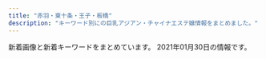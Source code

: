 ```yaml
---
title: "赤羽・東十条・王子・板橋"
description: "キーワード別にの巨乳アジアン・チャイナエステ嬢情報をまとめました。"
---
```


新着画像と新着キーワードをまとめています。
2021年01月30日の情報です。

<DmmAffiliateIns />
<KeywordTable
  shops={
    [
    {
        "name": "\u30c0\u30fc\u30ea\u30f3",
        "img_links": [
            "http://angel-aroma.net/img/m2.jpg",
            "http://angel-aroma.net/img/m4.jpg",
            "http://angel-aroma.net/img/m30.jpg",
            "http://angel-aroma.net/img/sta6.jpg",
            "http://angel-aroma.net/img/sta3.jpg",
            "http://angel-aroma.net/img/m5.jpg",
            "http://angel-aroma.net/img/sta5.jpg",
            "http://angel-aroma.net/img/no.png",
            "http://angel-aroma.net/img/m10.jpg",
            "http://angel-aroma.net/img/qr.jpg",
            "http://angel-aroma.net/img/stafft.jpg",
            "http://angel-aroma.net/img/m1.jpg",
            "http://angel-aroma.net/img/m3.jpg",
            "http://angel-aroma.net/img/m20.jpg",
            "http://angel-aroma.net/img/sta2.jpg",
            "http://angel-aroma.net/img/sta1.jpg",
            "http://angel-aroma.net/img/m6.jpg",
            "http://angel-aroma.net/img/top.jpg"
        ],
        "keywords": {
            "87": 2,
            "84": 2,
            "86": 4,
            "82": 2
        },
        "url": "http://angel-aroma.net/",
        "station": "JR\u8d64\u7fbd\u99c5\u6771\u53e3"
    },
    {
        "name": "Kiss you",
        "url": "http://kissyourelax.xyz/",
        "img_links": [
            "http://kissyourelax.xyz/uploads/190426/1-1Z4261G1591I.jpg",
            "http://kissyourelax.xyz/img/s0.png",
            "http://kissyourelax.xyz/uploads/190514/1-1Z5140R02A31.jpg",
            "http://kissyourelax.xyz/uploads/200812/1-200Q212540D24.jpg",
            "http://kissyourelax.xyz/uploads/200929/1-200929125H1111.jpg",
            "http://kissyourelax.xyz/uploads/190422/1-1Z422143352a6.jpg",
            "http://kissyourelax.xyz/uploads/200812/1-200Q2125423452.jpg",
            "http://kissyourelax.xyz/uploads/190712/1-1ZG2111F3448.jpg",
            "http://kissyourelax.xyz/img/botton.jpg",
            "http://kissyourelax.xyz/uploads/190625/1-1Z625204313L6.jpg",
            "http://kissyourelax.xyz/uploads/190802/1-1ZP20P91YN.jpg",
            "http://kissyourelax.xyz/uploads/191213/1-19121315493M58.jpg",
            "http://kissyourelax.xyz/uploads/190426/1-1Z4261G221600.jpg",
            "http://kissyourelax.xyz/uploads/190920/1-1Z9200Z645220.jpg",
            "http://kissyourelax.xyz/uploads/190802/1-1ZP20P930U4.jpg",
            "http://kissyourelax.xyz/uploads/190426/1-1Z4261G229208.jpg",
            "http://kissyourelax.xyz/uploads/190514/1-1Z5140R044351.jpg",
            "http://kissyourelax.xyz/uploads/191213/1-1912131550052E.jpg",
            "http://kissyourelax.xyz/uploads/190422/1-1Z42214343N22.jpg",
            "http://kissyourelax.xyz/uploads/190625/1-1Z625203Q3N2.jpg",
            "http://kissyourelax.xyz/uploads/200929/1-200929125F62K.jpg",
            "http://kissyourelax.xyz/uploads/191129/1-191129154603T5.jpg",
            "http://kissyourelax.xyz/uploads/190422/1-1Z422144244F3.jpg",
            "http://kissyourelax.xyz/uploads/190712/1-1ZG2111A3147.jpg"
        ],
        "keywords": {},
        "station": "JR\u8d64\u7fbd\u99c5"
    },
    {
        "keywords": {
            "D": 2,
            "86": 2
        },
        "name": "\u9999\u9999",
        "station": "JR\u6771\u5341\u6761\u99c5\u5317\u53e3",
        "url": "http://shanshan-esthe.com/",
        "img_links": [
            "http://shanshan-esthe.com/img/st14.jpg",
            "http://shanshan-esthe.com/img/no.png",
            "http://shanshan-esthe.com/img/sta14.jpg",
            "http://shanshan-esthe.com/img/st16.jpg",
            "http://shanshan-esthe.com/img/sta0.jpg"
        ]
    },
    {
        "name": "GOOD TIME",
        "img_links": [
            "http://www.goodtime.iesjp.com/images/m-top02.jpg",
            "http://www.goodtime.iesjp.com/files/003.jpg",
            "http://www.goodtime.iesjp.com/images/m-top-right01.jpg",
            "http://www.goodtime.iesjp.com/files/002.jpg",
            "http://www.goodtime.iesjp.com/images/m-head.jpg",
            "http://www.goodtime.iesjp.com/images/m-top-right04.jpg",
            "http://www.goodtime.iesjp.com/images/m-top-right03.jpg",
            "http://www.goodtime.iesjp.com/images/m-left.jpg",
            "http://www.goodtime.iesjp.com/images/top-left01.jpg",
            "http://www.goodtime.iesjp.com/images/call.png",
            "http://www.goodtime.iesjp.com/photo_news/upimg/39901600bd6533312b_0.jpg",
            "http://www.goodtime.iesjp.com/images/m-right.jpg",
            "http://www.goodtime.iesjp.com/images/m-top-right02.jpg",
            "http://www.goodtime.iesjp.com/images/m-yejiao.jpg",
            "http://www.goodtime.iesjp.com/images/m-top03.jpg"
        ],
        "station": "\u8d64\u7fbd\u5ca9\u6df5\u99c52\u756a\u51fa\u53e3",
        "keywords": {
            "87": 4,
            "D": 4
        },
        "url": "http://www.goodtime.iesjp.com/"
    },
    {
        "url": "http://esthe-japan.work/flower/",
        "station": "JR\u8d64\u7fbd\u99c5\u5357\u6539\u672d\u53e3(\u6771)",
        "img_links": [
            "http://esthe-japan.work/flower/upload/202004/1588153474.png"
        ],
        "name": "FLOWER",
        "keywords": {
            "87": 3,
            "98": 1,
            "\u30bb\u30af\u30b7\u30fc": 6,
            "88": 3,
            "89": 3
        }
    },
    {
        "name": "Only one \uff5e\u30aa\u30f3\u30ea\u30fc\u30ef\u30f3\uff5e",
        "url": "http://www.roserelaxation.info/",
        "station": "JR\u8d64\u7fbd\u99c5\u5357\u53e3",
        "img_links": [
            "http://www.roserelaxation.info/upload/201712/thumb/1512155748.jpg",
            "http://www.roserelaxation.info/upload/images/20170613_104732.jpg",
            "http://www.roserelaxation.info/upload/201712/thumb_dis/1512155748.jpg",
            "http://www.roserelaxation.info/upload/202007/thumb/1594636684.jpg",
            "http://www.roserelaxation.info/upload/201807/thumb/1531195547.jpg",
            "http://www.roserelaxation.info/upload/201807/thumb_dis/1531195547.jpg",
            "http://www.roserelaxation.info/upload/201807/thumb/1531195952.jpg",
            "http://www.roserelaxation.info/upload/images/20171206_133002.jpg",
            "http://www.roserelaxation.info/upload/202007/thumb_dis/1594636322.jpg",
            "http://www.roserelaxation.info/upload/201707/1499300573.jpg",
            "http://www.roserelaxation.info/upload/images/20171206_132823.jpg",
            "http://www.roserelaxation.info/upload/202007/thumb/1594636355.jpg",
            "http://www.roserelaxation.info/upload/201801/1517150493.jpg",
            "http://www.roserelaxation.info/upload/images/20171214_032900.jpg",
            "http://www.roserelaxation.info/upload/201708/1502280972.jpg",
            "http://www.roserelaxation.info/upload/202008/1598846272.jpg",
            "http://www.roserelaxation.info/upload/201801/thumb/1517150493.jpg",
            "http://www.roserelaxation.info/upload/202007/1594636355.jpg",
            "http://www.roserelaxation.info/upload/201708/thumb_dis/1502280972.jpg",
            "http://www.roserelaxation.info/upload/201807/1531195547.jpg",
            "http://www.roserelaxation.info/upload/images/20171206_132919.jpg",
            "http://www.roserelaxation.info/upload/images/20171206_132851.jpg",
            "http://www.roserelaxation.info/upload/images/20170525_102731.jpg",
            "http://www.roserelaxation.info/upload/202007/thumb_dis/1594636684.jpg",
            "http://www.roserelaxation.info/upload/201807/1531197286.jpg",
            "http://www.roserelaxation.info/upload/201712/1512155748.jpg",
            "http://www.roserelaxation.info/upload/201807/thumb_dis/1531197286.jpg",
            "http://www.roserelaxation.info/upload/202007/thumb_dis/1594636246.jpg",
            "http://www.roserelaxation.info/upload/201807/thumb_dis/1531195952.jpg",
            "http://www.roserelaxation.info/upload/202007/thumb/1594636246.jpg",
            "http://www.roserelaxation.info/upload/201801/thumb_dis/1517150493.jpg",
            "http://www.roserelaxation.info/upload/202007/1594636684.jpg",
            "http://www.roserelaxation.info/upload/images/20170706_091357.jpg",
            "http://www.roserelaxation.info/upload/201808/thumb_dis/1535596152.jpg",
            "http://www.roserelaxation.info/upload/202007/1594636246.jpg",
            "http://www.roserelaxation.info/upload/201807/1531195952.jpg",
            "http://www.roserelaxation.info/upload/202007/thumb_dis/1594636355.jpg"
        ],
        "keywords": {}
    },
    {
        "img_links": [
            "https://yumego.tyo.cm/images/tit_staff01.png",
            "https://yumego.tyo.cm/images/sp_tit_staff01.png",
            "https://yumego.tyo.cm/images/room3.jpg",
            "https://yumego.tyo.cm/photos/sites/83/2020/12/2020120802122165.jpg",
            "https://yumego.tyo.cm/photos/sites/83/2020/12/2020120802122351.jpg",
            "https://yumego.tyo.cm/images/room2.jpg",
            "https://yumego.tyo.cm/images/tit_therapist.png",
            "https://yumego.tyo.cm/images/sp_tit_new.png",
            "https://yumego.tyo.cm/photos/sites/83/2020/12/2020120108205259.jpg",
            "https://yumego.tyo.cm/images/room1.jpg",
            "https://yumego.tyo.cm/photos/sites/83/2020/12/2020120610415351.jpg",
            "https://yumego.tyo.cm/images/room4.jpg",
            "https://yumego.tyo.cm/photos/sites/83/2020/12/2020120610415359.jpg",
            "https://yumego.tyo.cm/images/sp_tit_staff02.png",
            "https://yumego.tyo.cm/photos/sites/83/2020/12/2020120610415227.jpg",
            "https://yumego.tyo.cm/images/sp_tit_therapist.png",
            "https://yumego.tyo.cm/photos/sites/83/2020/12/2020120108205582.jpg",
            "https://yumego.tyo.cm/images/tit_twitter.png",
            "https://yumego.tyo.cm/images/sp_top.jpg",
            "https://yumego.tyo.cm/images/sp_tit_twitter.png",
            "https://yumego.tyo.cm/images/top.jpg",
            "https://yumego.tyo.cm/images/img_tel.png",
            "https://yumego.tyo.cm/images/tit_staff02.png",
            "https://yumego.tyo.cm/images/tit_new.png",
            "https://yumego.tyo.cm/images/maining.jpg",
            "https://yumego.tyo.cm/photos/sites/83/2020/12/2020120610415197.jpg",
            "https://yumego.tyo.cm/photos/sites/83/2020/12/2020120108205393.jpg"
        ],
        "url": "https://yumego.tyo.cm/",
        "keywords": {
            "86": 18,
            "D": 36,
            "85": 6,
            "88": 12
        },
        "station": "JR\u5341\u6761\u99c5\u5357\u53e3",
        "name": "\u5922\u3054"
    },
    {
        "name": "Cocosia \uff5e\u30b3\u30b3\u30b7\u30a2\uff5e",
        "station": "JR\u8d64\u7fbd\u99c5\u897f\u53e3",
        "url": "http://www.cocosia.work/",
        "img_links": [
            "http://www.cocosia.work/img/int1_sp.jpg",
            "http://www.cocosia.work/staff/riya.jpg",
            "http://www.cocosia.work/img/bn_howto_sp.jpg",
            "http://www.cocosia.work/staff/mao.jpg",
            "http://www.cocosia.work/img/concept_sp.jpg",
            "http://www.cocosia.work/img/header_info.png",
            "http://www.cocosia.work/img/int2_sp.jpg",
            "http://www.cocosia.work/staff/hina.jpg",
            "http://www.cocosia.work/staff/hina1.jpg",
            "http://www.cocosia.work/staff/yuyu.jpg",
            "http://www.cocosia.work/img/i_tel.png",
            "http://www.cocosia.work/img/concept.jpg",
            "http://www.cocosia.work/img/int3_sp.jpg",
            "http://www.cocosia.work/img/int2.jpg",
            "http://www.cocosia.work/staff/yuyu1.jpg",
            "http://www.cocosia.work/img/int3.jpg",
            "http://www.cocosia.work/img/bn_howto.jpg",
            "http://www.cocosia.work/img/int1.jpg",
            "http://www.cocosia.work/img/bn_contact.jpg",
            "http://www.cocosia.work/staff/mika1.jpg",
            "http://www.cocosia.work/staff/rea1.jpg",
            "http://www.cocosia.work/img/bn_contact_sp.jpg",
            "http://www.cocosia.work/staff/rea.jpg",
            "http://www.cocosia.work/staff/mao1.jpg",
            "http://www.cocosia.work/staff/riya1.jpg",
            "http://www.cocosia.work/staff/mika.jpg"
        ],
        "keywords": {
            "86": 8,
            "E": 6,
            "87": 6,
            "D": 10,
            "C": 15,
            "85": 2
        }
    },
    {
        "name": "Love Sea",
        "keywords": {},
        "img_links": [
            "https://higashijujo-mensesthe.com/room/esthe3.jpg",
            "https://higashijujo-mensesthe.com/menu/home.png",
            "https://higashijujo-mensesthe.com/menu/gallery.png",
            "https://higashijujo-mensesthe.com/staff/kimi-s1.jpg",
            "https://higashijujo-mensesthe.com/images/main-sp.jpg",
            "https://higashijujo-mensesthe.com/icon/twitter.png",
            "https://higashijujo-mensesthe.com/icon/yelp.png",
            "https://higashijujo-mensesthe.com/room/esthe1.jpg",
            "https://higashijujo-mensesthe.com/staff/rika-s1.jpg",
            "https://higashijujo-mensesthe.com/staff/kimi-l1.jpg",
            "https://higashijujo-mensesthe.com/room/room-l2.jpg",
            "https://higashijujo-mensesthe.com/staff/runa-l1.jpg",
            "https://higashijujo-mensesthe.com/2019/10/21/rika-s1.jpg",
            "https://higashijujo-mensesthe.com/2019/08/10/kimi-s1.jpg",
            "https://higashijujo-mensesthe.com/room/room-l3.jpg",
            "https://higashijujo-mensesthe.com/2019/08/22/runa-s1.jpg",
            "https://higashijujo-mensesthe.com/staff/satomi-s1.jpg",
            "https://higashijujo-mensesthe.com/staff/kimi-s2.jpg",
            "https://higashijujo-mensesthe.com/room/room-l1.jpg",
            "https://higashijujo-mensesthe.com/images/camp.jpg",
            "https://higashijujo-mensesthe.com/images/header3.png",
            "https://higashijujo-mensesthe.com/menu/friend.png",
            "https://higashijujo-mensesthe.com/staff/lime-s1.jpg",
            "https://higashijujo-mensesthe.com/images/qrcode.png",
            "https://higashijujo-mensesthe.com/images/flower.png",
            "https://higashijujo-mensesthe.com/staff/rika-l1.jpg",
            "https://higashijujo-mensesthe.com/menu/info.png",
            "https://higashijujo-mensesthe.com/2020/02/29/lime-s1.jpg",
            "https://higashijujo-mensesthe.com/room/esthe2.jpg",
            "https://higashijujo-mensesthe.com/images/main1.jpg",
            "https://higashijujo-mensesthe.com/room/room-l4.jpg",
            "https://higashijujo-mensesthe.com/button/blog.png",
            "https://higashijujo-mensesthe.com/button/staff.png",
            "https://higashijujo-mensesthe.com/images/footer-l.png",
            "https://higashijujo-mensesthe.com/staff/lime-l1.jpg",
            "https://higashijujo-mensesthe.com/images/footer-r.png",
            "https://higashijujo-mensesthe.com/2019/08/23/satomi-s1.jpg",
            "https://higashijujo-mensesthe.com/staff/runa-s1.jpg",
            "https://higashijujo-mensesthe.com/staff/kimi-l2.jpg",
            "https://higashijujo-mensesthe.com/staff/satomi-l1.jpg",
            "https://higashijujo-mensesthe.com/images/clear.png",
            "https://higashijujo-mensesthe.com/icon/line.png",
            "https://higashijujo-mensesthe.com/icon/facebook.png",
            "https://higashijujo-mensesthe.com/menu/blog.png",
            "https://higashijujo-mensesthe.com/button/home.png"
        ],
        "url": "https://higashijujo-mensesthe.com/",
        "station": "JR\u6771\u5341\u6761\u99c5\u5317\u53e3"
    },
    {
        "keywords": {
            "83": 9,
            "D": 63,
            "85": 45,
            "C": 9,
            "86": 18
        },
        "station": "JR\u738b\u5b50\u99c5\u5317\u53e3",
        "img_links": [
            "http://prince.tyo.cm/photos/sites/76/2020/10/2020101906110056.jpg",
            "http://prince.tyo.cm/images/top.jpg",
            "http://prince.tyo.cm/images/room3.jpg",
            "http://prince.tyo.cm/photos/sites/76/2021/01/2021010702590285.jpg",
            "http://prince.tyo.cm/images/room2.jpg",
            "http://prince.tyo.cm/images/info.jpg",
            "http://prince.tyo.cm/images/room4.jpg",
            "http://prince.tyo.cm/photos/sites/76/2021/01/2021010702590295.jpg",
            "http://prince.tyo.cm/images/s_pick.jpg",
            "http://prince.tyo.cm/images/room1.jpg",
            "http://prince.tyo.cm/photos/sites/76/2020/10/2020101906110029.jpg",
            "http://prince.tyo.cm/images/mobile.jpg",
            "http://prince.tyo.cm/images/s_news.jpg",
            "http://prince.tyo.cm/photos/sites/76/2021/01/2021010702590356.jpg",
            "http://prince.tyo.cm/photos/sites/76/2021/01/2021010702590166.jpg",
            "http://prince.tyo.cm/images/s_staff.jpg",
            "http://prince.tyo.cm/photos/sites/76/2020/10/2020101906110117.jpg",
            "http://prince.tyo.cm/images/s_cautions.jpg",
            "http://prince.tyo.cm/images/s_info.jpg",
            "http://prince.tyo.cm/photos/sites/76/2020/10/2020101906110145.jpg"
        ],
        "name": "\u30d7\u30ea\u30f3\u30b9",
        "url": "http://prince.tyo.cm/"
    },
    {
        "name": "\u3084\u3059\u3089\u304e",
        "station": "JR\u738b\u5b50\u99c5\u5317\u53e3",
        "keywords": {
            "83": 7,
            "86": 14,
            "E": 7,
            "85": 7,
            "D": 35,
            "87": 14
        },
        "url": "http://tenpo5.iest.info/",
        "img_links": [
            "http://tenpo5.iest.info/images/room6.jpg",
            "http://tenpo5.iest.info/images/acc5.jpg",
            "http://tenpo5.iest.info/images/room4.jpg",
            "http://tenpo5.iest.info/images/acc2.jpg",
            "http://tenpo5.iest.info/images/s1.jpg",
            "http://tenpo5.iest.info/images/acc6.jpg",
            "http://tenpo5.iest.info/images/mobile.jpg",
            "http://tenpo5.iest.info/images/info.jpg",
            "http://tenpo5.iest.info/images/top.jpg",
            "http://tenpo5.iest.info/images/room7.jpg",
            "http://tenpo5.iest.info/images/room1.jpg",
            "http://tenpo5.iest.info/images/acc3.jpg",
            "http://tenpo5.iest.info/photos/sites/28/2020/08/2020082006010721.jpg",
            "http://tenpo5.iest.info/photos/sites/28/2020/10/2020101301474624.jpg",
            "http://tenpo5.iest.info/images/acc1.jpg",
            "http://tenpo5.iest.info/images/s3.jpg",
            "http://tenpo5.iest.info/photos/sites/28/2020/09/2020092801272363.jpg",
            "http://tenpo5.iest.info/photos/sites/28/2020/08/2020082006024737.jpg",
            "http://tenpo5.iest.info/photos/sites/28/2020/08/2020082006012320.jpg",
            "http://tenpo5.iest.info/images/acc4.jpg",
            "http://tenpo5.iest.info/images/room2.jpg",
            "http://tenpo5.iest.info/photos/sites/28/2020/08/2020082006021860.jpg",
            "http://tenpo5.iest.info/images/room3.jpg",
            "http://tenpo5.iest.info/images/s_news.jpg",
            "http://tenpo5.iest.info/images/info2.jpg"
        ]
    },
    {
        "station": "JR\u738b\u5b50\u99c5\u5317\u53e3",
        "url": "http://www.crossu.xyz/",
        "keywords": {
            "\u30bb\u30af\u30b7\u30fc": 5
        },
        "img_links": [
            "http://www.crossu.xyz/uploads/180620/1-1P62010193X63.jpg",
            "http://www.crossu.xyz/uploads/190924/1-1Z9241056212J.jpg",
            "http://www.crossu.xyz/uploads/181211/1-1Q2111433162D.jpg",
            "http://www.crossu.xyz/uploads/200528/1-20052Q52142229.jpg",
            "http://www.crossu.xyz/uploads/191129/1-19112914393CK.jpg",
            "http://www.crossu.xyz/templets/default/picture/head.jpg",
            "http://www.crossu.xyz/uploads/191119/1-19111915043V27.jpg",
            "http://www.crossu.xyz/templets/default/picture/interior_t.jpg",
            "http://www.crossu.xyz/uploads/180620/1-1P62010154K00.png",
            "http://www.crossu.xyz/templets/default/picture/staff_t.jpg",
            "http://www.crossu.xyz/templets/default/picture/rec1.png",
            "http://www.crossu.xyz/uploads/180621/1-1P621101232H4.jpg",
            "http://www.crossu.xyz/uploads/allimg/180620/1-1P6201013133b.jpg",
            "http://www.crossu.xyz/templets/default/picture/news.jpg"
        ],
        "name": "\u685c\u306e\u604b"
    },
    {
        "url": "http://hatsukoi.ests.jp/",
        "station": "JR\u738b\u5b50\u99c5\u4e2d\u592e\u53e3",
        "img_links": [
            "http://hatsukoi.ests.jp/images/room3.jpg",
            "http://hatsukoi.ests.jp/images/s_link.png",
            "http://hatsukoi.ests.jp/images/room2.jpg",
            "http://hatsukoi.ests.jp/photos/sites/14/2020/06/2020060307094856.jpg",
            "http://hatsukoi.ests.jp/images/room1.jpg",
            "http://hatsukoi.ests.jp/images/mobile.jpg",
            "http://hatsukoi.ests.jp/photos/sites/14/2020/06/2020060307164866.jpg",
            "http://hatsukoi.ests.jp/photos/sites/14/2020/06/2020060307182168.jpg",
            "http://hatsukoi.ests.jp/images/end.png",
            "http://hatsukoi.ests.jp/photos/sites/14/2020/06/2020060307150117.jpg",
            "http://hatsukoi.ests.jp/images/a3.jpg",
            "http://hatsukoi.ests.jp/photos/sites/14/2020/06/2020060307124296.jpg",
            "http://hatsukoi.ests.jp/images/news.png",
            "http://hatsukoi.ests.jp/images/s_staff.png",
            "http://hatsukoi.ests.jp/images/room5.jpg",
            "http://hatsukoi.ests.jp/photos/sites/14/2020/06/2020060307190715.jpg",
            "http://hatsukoi.ests.jp/images/a1.jpg",
            "http://hatsukoi.ests.jp/photos/sites/14/2020/06/2020060307173696.jpg",
            "http://hatsukoi.ests.jp/photos/sites/14/2020/06/2020060307090565.jpg",
            "http://hatsukoi.ests.jp/images/a2.jpg",
            "http://hatsukoi.ests.jp/images/top.png",
            "http://hatsukoi.ests.jp/images/room4.jpg",
            "http://hatsukoi.ests.jp/photos/sites/14/2020/06/2020060307155229.jpg",
            "http://hatsukoi.ests.jp/images/nei_bj1.png"
        ],
        "keywords": {
            "E": 2,
            "D": 7,
            "86": 2,
            "85": 2,
            "87": 5
        },
        "name": "\u521d\u604b"
    },
    {
        "name": "Last Paradise \uff5e\u30e9\u30b9\u30c8\u30d1\u30e9\u30c0\u30a4\u30b9\uff5e",
        "url": "http://lastpara.net/",
        "img_links": [
            "http://lastpara.net/image/cast/cast_261_1_l.jpg",
            "http://lastpara.net/image/cast/cast_256_1_s.jpg",
            "http://lastpara.net/image/cast/cast_265_1_s.jpg",
            "http://lastpara.net/image/cast/cast_263_1_s.jpg",
            "http://lastpara.net/img/event/camp_top_02.jpg",
            "http://lastpara.net/img/news-ttl.jpg",
            "http://lastpara.net/image/cast/cast_259_1_s.jpg",
            "http://lastpara.net/image/cast/cast_259_1_l.jpg",
            "http://lastpara.net/image/cast/cast_262_1_l.jpg",
            "http://lastpara.net/image/cast/cast_287_1_l.jpg",
            "http://lastpara.net/image/cast/cast_263_1_l.jpg",
            "http://lastpara.net/image/cast/cast_286_1_s.jpg",
            "http://lastpara.net/img/recuit.png",
            "http://lastpara.net/image/cast/cast_256_1_l.jpg",
            "http://lastpara.net/image/cast/cast_265_1_l.jpg",
            "http://lastpara.net/image/cast/cast_255_1_l.jpg",
            "http://lastpara.net/image/cast/cast_286_1_l.jpg",
            "http://lastpara.net/image/cast/cast_287_1_s.jpg"
        ],
        "station": "JR\u8d64\u7fbd\u99c5\u5357\u53e3",
        "keywords": {
            "84": 4,
            "90": 2,
            "85": 9,
            "86": 4
        }
    },
    {
        "name": "\u30a2\u30a4\u30ea\u30b9",
        "url": "http://www.e-baby.work/",
        "station": "JR\u8d64\u7fbd\u99c5\u6771\u53e3",
        "img_links": [
            "http://www.e-baby.work/staff/rina1.jpg",
            "http://www.e-baby.work/staff/karenc.jpg",
            "http://www.e-baby.work/staff/yuka1.jpg",
            "http://www.e-baby.work/staff/maya1.jpg",
            "http://www.e-baby.work/img/all/icon2.png",
            "http://www.e-baby.work/img/all/loader.png",
            "http://www.e-baby.work/staff/haru1.jpg",
            "http://www.e-baby.work/staff/karen1.jpg"
        ],
        "keywords": {
            "D": 2,
            "E": 2,
            "87": 1,
            "85": 1,
            "C": 1,
            "84": 1,
            "89": 1,
            "86": 1
        }
    },
    {
        "url": "http://www.darling.esjp.info/",
        "img_links": [
            "http://www.darling.esjp.info/files/001.jpg",
            "http://www.darling.esjp.info/img/nav-004.png",
            "http://www.darling.esjp.info/img/nav-006.png",
            "http://www.darling.esjp.info/img/nav-001.png",
            "http://www.darling.esjp.info/img/stb.jpg",
            "http://www.darling.esjp.info/img/nav-005.png",
            "http://www.darling.esjp.info/img/nav-003.png",
            "http://www.darling.esjp.info/files/002.jpg",
            "http://www.darling.esjp.info/files/008.jpg",
            "http://www.darling.esjp.info/files/003.jpg",
            "http://www.darling.esjp.info/img/top01.png",
            "http://www.darling.esjp.info/img/tel.png",
            "http://www.darling.esjp.info/img/nav-002.png",
            "http://www.darling.esjp.info/img/stt.jpg",
            "http://www.darling.esjp.info/files/007.jpg"
        ],
        "name": "Darling \uff5e\u30c0\u30fc\u30ea\u30f3\uff5e",
        "station": "JR\u8d64\u7fbd\u99c5\u5357\u53e3",
        "keywords": {
            "87": 4,
            "86": 1,
            "D": 5
        }
    },
    {
        "keywords": {},
        "name": "Flower",
        "url": "http://flower.este88.com/",
        "img_links": [
            "http://flower.este88.com/images/img1.jpg",
            "http://flower.este88.com/gals/haruka1.jpg",
            "http://flower.este88.com/images/m01.jpg",
            "http://flower.este88.com/i/images/access3.jpg",
            "http://flower.este88.com/i/images/access1.jpg",
            "http://flower.este88.com/images/m02.jpg",
            "http://flower.este88.com/gals/yuuna1.jpg",
            "http://flower.este88.com/i/images/access5.jpg",
            "http://flower.este88.com/images/kp01.jpg",
            "http://flower.este88.com/gals/moe1.jpg",
            "http://flower.este88.com/images/m04.jpg",
            "http://flower.este88.com/i/images/access2.jpg",
            "http://flower.este88.com/i/images/access6.jpg",
            "http://flower.este88.com/images/dot.png",
            "http://flower.este88.com/images/m05.jpg",
            "http://flower.este88.com/gals/erika1.jpg",
            "http://flower.este88.com/gals/riri1.jpg",
            "http://flower.este88.com/gals/emi1.jpg",
            "http://flower.este88.com/i/images/access4.jpg",
            "http://flower.este88.com/images/m03.jpg",
            "http://flower.este88.com/i/images/access7.jpg"
        ],
        "station": "JR\u8d64\u7fbd\u99c5\u5357\u53e3"
    },
    {
        "name": "\u83ef\u8276",
        "url": "http://ka-en.work/",
        "station": "JR\u8d64\u7fbd\u99c5\u6771\u53e3",
        "img_links": [
            "http://ka-en.work/img/fla-1.jpg",
            "http://ka-en.work/sp/img/pic.jpg",
            "http://ka-en.work/sp/img/st6.jpg",
            "http://ka-en.work/sp/img/st7.jpg",
            "http://ka-en.work/img/s7.jpg",
            "http://ka-en.work/img/st8.jpg",
            "http://ka-en.work/img/st3.jpg",
            "http://ka-en.work/sp/img/acc4.jpg",
            "http://ka-en.work/sp/img/st3.jpg",
            "http://ka-en.work/sp/img/t-t.jpg",
            "http://ka-en.work/img/foot.jpg",
            "http://ka-en.work/img/s9.jpg",
            "http://ka-en.work/sp/img/t-a.jpg",
            "http://ka-en.work/sp/img/st2.jpg",
            "http://ka-en.work/img/st2.jpg",
            "http://ka-en.work/img/fla-3.jpg",
            "http://ka-en.work/img/s6.jpg",
            "http://ka-en.work/img/acc4.jpg",
            "http://ka-en.work/sp/img/tel.jpg",
            "http://ka-en.work/img/st6.jpg",
            "http://ka-en.work/sp/img/acc3.jpg",
            "http://ka-en.work/img/botton.jpg",
            "http://ka-en.work/sp/img/acc5.jpg",
            "http://ka-en.work/img/mo.png",
            "http://ka-en.work/sp/img/t-s.jpg",
            "http://ka-en.work/img/fla-2.jpg",
            "http://ka-en.work/img/acc1.jpg",
            "http://ka-en.work/img/st10.jpg",
            "http://ka-en.work/sp/img/cam.jpg",
            "http://ka-en.work/sp/img/time.jpg",
            "http://ka-en.work/sp/img/acc1.jpg",
            "http://ka-en.work/sp/img/acc2.jpg",
            "http://ka-en.work/img/s10.jpg",
            "http://ka-en.work/sp/img/info.jpg",
            "http://ka-en.work/sp/img/botton.jpg",
            "http://ka-en.work/sp/img/st8.jpg",
            "http://ka-en.work/sp/img/p-10.jpg",
            "http://ka-en.work/sp/img/st4.jpg",
            "http://ka-en.work/sp/img/t-r.jpg",
            "http://ka-en.work/img/st9.jpg",
            "http://ka-en.work/img/head.jpg",
            "http://ka-en.work/img/botton5.jpg",
            "http://ka-en.work/sp/img/kanban.jpg",
            "http://ka-en.work/img/kanban.jpg",
            "http://ka-en.work/sp/img/st10.jpg",
            "http://ka-en.work/img/acc2.jpg",
            "http://ka-en.work/img/botton3.jpg",
            "http://ka-en.work/sp/img/p-9.jpg",
            "http://ka-en.work/sp/img/pc.jpg",
            "http://ka-en.work/sp/img/sys.jpg",
            "http://ka-en.work/img/s3.jpg",
            "http://ka-en.work/img/acc5.jpg",
            "http://ka-en.work/sp/img/p-6.jpg",
            "http://ka-en.work/sp/img/tit.jpg",
            "http://ka-en.work/sp/img/t-o.jpg",
            "http://ka-en.work/sp/img/st9.jpg",
            "http://ka-en.work/img/acc3.jpg",
            "http://ka-en.work/sp/img/st1.jpg",
            "http://ka-en.work/sp/img/add.jpg",
            "http://ka-en.work/img/s4.jpg",
            "http://ka-en.work/img/st4.jpg",
            "http://ka-en.work/img/s2.jpg",
            "http://ka-en.work/img/st1.jpg",
            "http://ka-en.work/img/botton2.jpg",
            "http://ka-en.work/img/st7.jpg",
            "http://ka-en.work/img/botton6.jpg",
            "http://ka-en.work/img/botton4.jpg"
        ],
        "keywords": {
            "84": 1,
            "88": 2,
            "87": 1,
            "E": 3,
            "C": 17,
            "85": 12,
            "D": 5,
            "86": 2
        }
    },
    {
        "url": "http://www.iyashinotabi.xyz/",
        "img_links": [
            "http://www.iyashinotabi.xyz/images/images/sys_05.jpg",
            "http://www.iyashinotabi.xyz/images/top/t6.jpg",
            "http://www.iyashinotabi.xyz/images/staff/mika.jpg",
            "http://www.iyashinotabi.xyz/images/nav/nav-sys.jpg",
            "http://www.iyashinotabi.xyz/images/staff/yumi.jpg",
            "http://www.iyashinotabi.xyz/images/top/t1.jpg",
            "http://www.iyashinotabi.xyz/images/index-ie_18.jpg",
            "http://www.iyashinotabi.xyz/images/index-ie_22.jpg",
            "http://www.iyashinotabi.xyz/images/images/index-ie_11_01.jpg",
            "http://www.iyashinotabi.xyz/images/shop/01.jpg",
            "http://www.iyashinotabi.xyz/images/index-ie_10.jpg",
            "http://www.iyashinotabi.xyz/images/shop/02.jpg",
            "http://www.iyashinotabi.xyz/images/nav/nav-staff.jpg",
            "http://www.iyashinotabi.xyz/images/shop/03.jpg",
            "http://www.iyashinotabi.xyz/images/images/sys_06.jpg",
            "http://www.iyashinotabi.xyz/images/index-ie_20.jpg",
            "http://www.iyashinotabi.xyz/images/index-ie_23.jpg",
            "http://www.iyashinotabi.xyz/images/top/t5.jpg",
            "http://www.iyashinotabi.xyz/images/staff/aya.jpg",
            "http://www.iyashinotabi.xyz/images/images/index-ie_11_04.jpg",
            "http://www.iyashinotabi.xyz/images/nav/nav-job.jpg",
            "http://www.iyashinotabi.xyz/images/index-ie_04.jpg"
        ],
        "keywords": {},
        "station": "\u84ee\u6839\u99c5\u6771\u53e3",
        "name": "\u6771\u6d0b\u30de\u30c3\u30b5\u30fc\u30b8\u96c5"
    },
    {
        "name": "\u7f8e\u5065",
        "station": "JR\u738b\u5b50\u99c5\u5317\u53e3",
        "url": "http://oji.pink/",
        "img_links": [
            "http://oji.pink/images/mobile.jpg",
            "http://oji.pink/images/aki.jpg",
            "http://oji.pink/images/zi_link.png",
            "http://oji.pink/images/3.png",
            "http://oji.pink/images/g1.jpg",
            "http://oji.pink/images/r2.jpg",
            "http://oji.pink/images/g7.jpg",
            "http://oji.pink/images/g2.jpg",
            "http://oji.pink/images/g5.jpg",
            "http://oji.pink/images/zi_staff.png",
            "http://oji.pink/images/r3.jpg",
            "http://oji.pink/images/r4.jpg",
            "http://oji.pink/images/g0.jpg",
            "http://oji.pink/images/top.jpg",
            "http://oji.pink/images/new1.jpg",
            "http://oji.pink/images/yuki.jpg",
            "http://oji.pink/images/1.png",
            "http://oji.pink/images/r1.jpg"
        ],
        "keywords": {
            "C": 15
        }
    }
]
}
/>
<DmmAffiliateScript />
